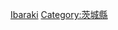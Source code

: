 {{Catnav|頁面分類|各種主題的頁面分類|按國家分類|各國地理|日本地理}}
{{Catnav|頁面分類|地理|各國地理|日本地理}}
{{日本行政區劃分類導航|地理}}
{{Commons category|Geography of Ibaraki prefecture}}

[[Category:日本各都道府縣地理|Ibaraki]]
[[Category:茨城縣|Category:茨城縣]]